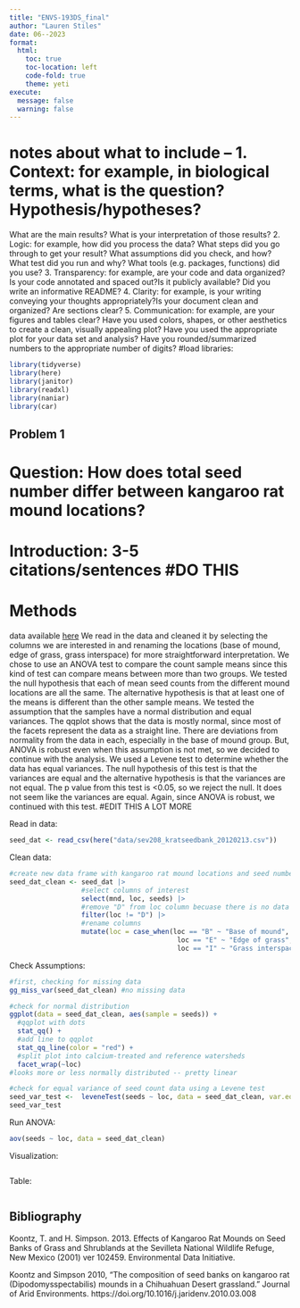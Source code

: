```yaml
---
title: "ENVS-193DS_final"
author: "Lauren Stiles"
date: 06--2023
format:
  html:
    toc: true
    toc-location: left
    code-fold: true
    theme: yeti
execute: 
  message: false
  warning: false 
---
```


# notes about what to include -- 1. Context: for example, in biological terms, what is the question? Hypothesis/hypotheses?
What are the main results? What is your interpretation of those results?
2. Logic: for example, how did you process the data? What steps did you go through to get
your result? What assumptions did you check, and how? What test did you run and why?
What tools (e.g. packages, functions) did you use?
3. Transparency: for example, are your code and data organized?Is your code annotated and
spaced out?Is it publicly available? Did you write an informative README?
4. Clarity: for example, is your writing conveying your thoughts appropriately?Is your
document clean and organized? Are sections clear?
5. Communication: for example, are your figures and tables clear? Have you used colors,
shapes, or other aesthetics to create a clean, visually appealing plot? Have you used the
appropriate plot for your data set and analysis? Have you rounded/summarized numbers
to the appropriate number of digits?
#load libraries: 
```r
library(tidyverse)
library(here) 
library(janitor) 
library(readxl)
library(naniar)
library(car)
```

## **Problem 1**

# Question: How does total seed number differ between kangaroo rat mound locations?

# Introduction: 3-5 citations/sentences #DO THIS 

# Methods 
data available [here](https://portal.edirepository.org/nis/mapbrowse?packageid=knb-lter-sev.208.102459)
We read in the data and cleaned it by selecting the columns we are interested in and renaming the locations (base of mound, edge of grass, grass interspace) for more straightforward interpretation. We chose to use an ANOVA test to compare the count sample means since this kind of test can compare means between more than two groups. We tested the null hypothesis that each of mean seed counts from the different mound locations are all the same. The alternative hypothesis is that at least one of the means is different than the other sample means. We tested the assumption that the samples have a normal distribution and equal variances. The qqplot shows that the data is mostly normal, since most of the facets represent the data as a straight line. There are deviations from normality from the data in each, especially in the base of mound group. But, ANOVA is robust even when this assumption is not met, so we decided to continue with the analysis. We used a Levene test to determine whether the data has equal variances. The null hypothesis of this test is that the variances are equal and the alternative hypothesis is that the variances are not equal. The p value from this test is <0.05, so we reject the null. It does not seem like the variances are equal. Again, since ANOVA is robust, we continued with this test.  #EDIT THIS A LOT MORE 

Read in data: 
```r
seed_dat <- read_csv(here("data/sev208_kratseedbank_20120213.csv"))
```

Clean data: 
```r
#create new data frame with kangaroo rat mound locations and seed numbers found 
seed_dat_clean <- seed_dat |> 
                  #select columns of interest
                  select(mnd, loc, seeds) |> 
                  #remove "D" from loc column becuase there is no data defintion on the EDI portal 
                  filter(loc != "D") |>
                  #rename columns 
                  mutate(loc = case_when(loc == "B" ~ "Base of mound", 
                                          loc == "E" ~ "Edge of grass", 
                                          loc == "I" ~ "Grass interspace"))  
```


Check Assumptions: 
```r
#first, checking for missing data 
gg_miss_var(seed_dat_clean) #no missing data 

#check for normal distribution
ggplot(data = seed_dat_clean, aes(sample = seeds)) + 
  #qqplot with dots 
  stat_qq() + 
  #add line to qqplot
  stat_qq_line(color = "red") + 
  #split plot into calcium-treated and reference watersheds 
  facet_wrap(~loc) 
#looks more or less normally distributed -- pretty linear 

#check for equal variance of seed count data using a Levene test
seed_var_test <-  leveneTest(seeds ~ loc, data = seed_dat_clean, var.equal = TRUE)
seed_var_test
```

Run ANOVA: 
```r
aov(seeds ~ loc, data = seed_dat_clean)

```

Visualization: 
```r

```

Table: 
```r

```

## **Bibliography**
Koontz, T. and H. Simpson. 2013. Effects of Kangaroo Rat Mounds on Seed Banks of Grass
and Shrublands at the Sevilleta National Wildlife Refuge, New Mexico (2001) ver 102459.
Environmental Data Initiative.

Koontz and Simpson 2010, “The composition of seed banks on kangaroo rat
(Dipodomysspectabilis) mounds in a Chihuahuan Desert grassland.” Journal of Arid Environments.
https://doi.org/10.1016/j.jaridenv.2010.03.008


